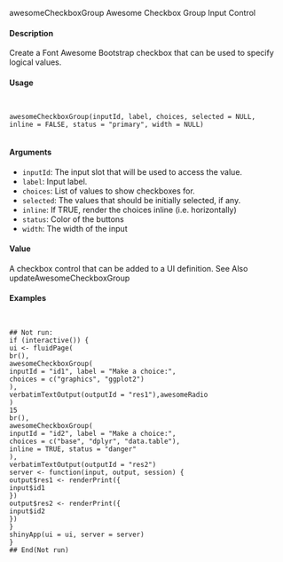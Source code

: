 awesomeCheckboxGroup
Awesome Checkbox Group Input Control

#### Description

Create a Font Awesome Bootstrap checkbox that can be used to specify logical values.

#### Usage
<pre><code>

awesomeCheckboxGroup(inputId, label, choices, selected = NULL,
inline = FALSE, status = "primary", width = NULL)

</code></pre>
#### Arguments

* ``inputId``:   The input slot that will be used to access the value.
* ``label  ``: Input label.
* ``choices``:  List of values to show checkboxes for.
* ``selected ``: The values that should be initially selected, if any.
* ``inline``:  If TRUE, render the choices inline (i.e. horizontally)
* ``status``:  Color of the buttons
* `` width ``: The width of the input

#### Value

A checkbox control that can be added to a UI definition.
See Also
updateAwesomeCheckboxGroup

#### Examples
<pre><code>

## Not run:
if (interactive()) {
ui <- fluidPage(
br(),
awesomeCheckboxGroup(
inputId = "id1", label = "Make a choice:",
choices = c("graphics", "ggplot2")
),
verbatimTextOutput(outputId = "res1"),awesomeRadio
)
15
br(),
awesomeCheckboxGroup(
inputId = "id2", label = "Make a choice:",
choices = c("base", "dplyr", "data.table"),
inline = TRUE, status = "danger"
),
verbatimTextOutput(outputId = "res2")
server <- function(input, output, session) {
output$res1 <- renderPrint({
input$id1
})
output$res2 <- renderPrint({
input$id2
})
}
shinyApp(ui = ui, server = server)
}
## End(Not run)
</code></pre>

